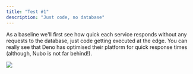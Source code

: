 ```yaml
---
title: "Test #1"
description: "Just code, no database"
---
```


As a baseline we'll first see how quick each service responds without any
requests to the database, just code getting executed at the edge. You can really
see that Deno has optimised their platform for quick response times (although,
Nubo is not far behind!).

![](/images/test-1.png)
